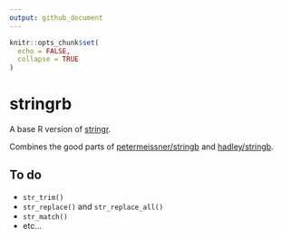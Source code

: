 ```yaml
---
output: github_document
---
```


<!-- README.md is generated from README.Rmd. Please edit that file -->

```r
knitr::opts_chunk$set(
  echo = FALSE,
  collapse = TRUE
)
```

# stringrb

<!-- badges: start -->
<!-- badges: end -->

A base R version of [stringr](https://github.com/tidyverse/stringr).

Combines the good parts of [petermeissner/stringb](https://github.com/petermeissner/stringb) 
and [hadley/stringb](https://github.com/hadley/stringb).

## To do

- `str_trim()`
- `str_replace()` and `str_replace_all()`
- `str_match()`
- etc...
